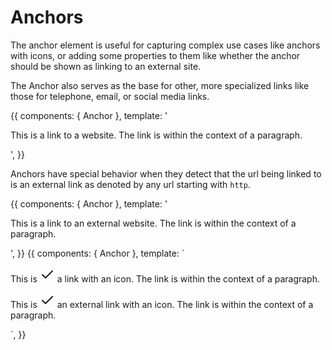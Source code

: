 


<Meta title="Element/Anchor" component={Anchor} />

# Anchors
The anchor element is useful for capturing complex use cases like anchors with icons, or adding some properties to them like whether the anchor should be shown as linking to an external site.

The Anchor also serves as the base for other, more specialized links like those for telephone, email, or social media links.

<Canvas>
    <Story name='Basic'>{{
        components: { Anchor },
        template: '<p>This is <Anchor url="#">a link to a website.</Anchor> The link is within the context of a paragraph.</p>',
    }}</Story>
</Canvas>

Anchors have special behavior when they detect that the url being linked to is an external link as denoted by any url starting with `http`.

<Canvas>
    <Story name='External'>{{
        components: { Anchor },
        template: '<p>This is <Anchor url="https://github.com">a link to an external website.</Anchor> The link is within the context of a paragraph.</p>',
    }}</Story>
</Canvas>

<Canvas>
    <Story name='Icon'>{{
        components: { Anchor },
        template: `
            <p>This is <Anchor url="#">
                <span class="h-4 w-4 mr-1">
                    <svg xmlns="http://www.w3.org/2000/svg" width="24" height="24" viewBox="0 0 24 24" fill="none" stroke="currentColor" stroke-width="2" stroke-linecap="round" stroke-linejoin="round" class="h-4 w-4"><polyline points="20 6 9 17 4 12"/></svg>
                </span>
                <span>a link with an icon.</span>
            </Anchor> The link is within the context of a paragraph.</p>
            <p>This is <Anchor url="https://github.com">
                <span class="h-4 w-4 mr-1">
                    <svg xmlns="http://www.w3.org/2000/svg" width="24" height="24" viewBox="0 0 24 24" fill="none" stroke="currentColor" stroke-width="2" stroke-linecap="round" stroke-linejoin="round" class="h-4 w-4"><polyline points="20 6 9 17 4 12"/></svg>
                </span>
                <span>an external link with an icon.</span>
            </Anchor> The link is within the context of a paragraph.</p>`,
    }}</Story>
</Canvas>

<Canvas>
    <Story story={Slots}></Story>
    <Story story={SlotsWithIcons}></Story>
</Canvas>